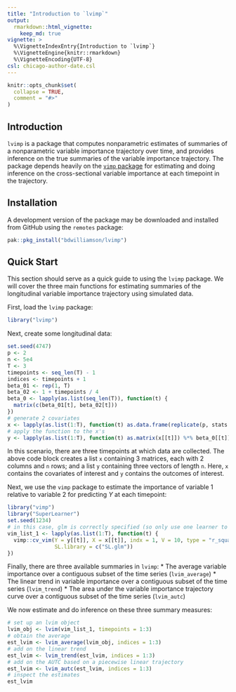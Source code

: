 ```yaml
---
title: "Introduction to `lvimp`"
output: 
  rmarkdown::html_vignette:
    keep_md: true
vignette: >
  %\VignetteIndexEntry{Introduction to `lvimp`}
  %\VignetteEngine{knitr::rmarkdown}
  %\VignetteEncoding{UTF-8}
csl: chicago-author-date.csl
---
```


```r
knitr::opts_chunk$set(
  collapse = TRUE,
  comment = "#>"
)
```

## Introduction

`lvimp` is a package that computes nonparametric estimates of summaries of a nonparametric variable importance trajectory over time, and provides inference on the true summaries of the variable importance trajectory. The package depends heavily on the [`vimp` package](https://github.com/bdwilliamson/vimp) for estimating and doing inference on the cross-sectional variable importance at each timepoint in the trajectory.

## Installation

A development version of the package may be downloaded and installed from GitHub using the `remotes` package:
```r
pak::pkg_install("bdwilliamson/lvimp")
```

## Quick Start

This section should serve as a quick guide to using the `lvimp` package. We will cover the three main functions for estimating summaries of the longitudinal variable importance trajectory using simulated data.

First, load the `lvimp` package:
```r
library("lvimp")
```

Next, create some longitudinal data:
```r
set.seed(4747)
p <- 2
n <- 5e4
T <- 3
timepoints <- seq_len(T) - 1
indices <- timepoints + 1
beta_01 <- rep(1, T)
beta_02 <- 1 + timepoints / 4
beta_0 <- lapply(as.list(seq_len(T)), function(t) {
  matrix(c(beta_01[t], beta_02[t]))
})
# generate 2 covariates
x <- lapply(as.list(1:T), function(t) as.data.frame(replicate(p, stats::rnorm(n, 0, 1))))
# apply the function to the x's
y <- lapply(as.list(1:T), function(t) as.matrix(x[[t]]) %*% beta_0[[t]] + rnorm(n, 0, 1))
```

In this scenario, there are three timepoints at which data are collected. The above code block creates a list `x` containing 3 matrices, each with 2 columns and `n` rows; and a list `y` containing three vectors of length `n`. Here, `x` contains the covariates of interest and `y` contains the outcomes of interest.

Next, we use the `vimp` package to estimate the importance of variable 1 relative to variable 2 for predicting $Y$ at each timepoint:
```r
library("vimp")
library("SuperLearner")
set.seed(1234)
# in this case, glm is correctly specified (so only use one learner to speed things up)
vim_list_1 <- lapply(as.list(1:T), function(t) {
  vimp::cv_vim(Y = y[[t]], X = x[[t]], indx = 1, V = 10, type = "r_squared",
               SL.library = c("SL.glm"))
})
```

Finally, there are three available summaries in `lvimp`:
* The average variable importance over a contiguous subset of the time series (`lvim_average`)
* The linear trend in variable importance over a contiguous subset of the time series (`lvim_trend`)
* The area under the variable importance trajectory curve over a contiguous subset of the time series (`lvim_autc`)

We now estimate and do inference on these three summary measures:
```r
# set up an lvim object
lvim_obj <- lvim(vim_list_1, timepoints = 1:3)
# obtain the average
est_lvim <- lvim_average(lvim_obj, indices = 1:3)
# add on the linear trend
est_lvim <- lvim_trend(est_lvim, indices = 1:3)
# add on the AUTC based on a piecewise linear trajectory
est_lvim <- lvim_autc(est_lvim, indices = 1:3)
# inspect the estimates
est_lvim
```
